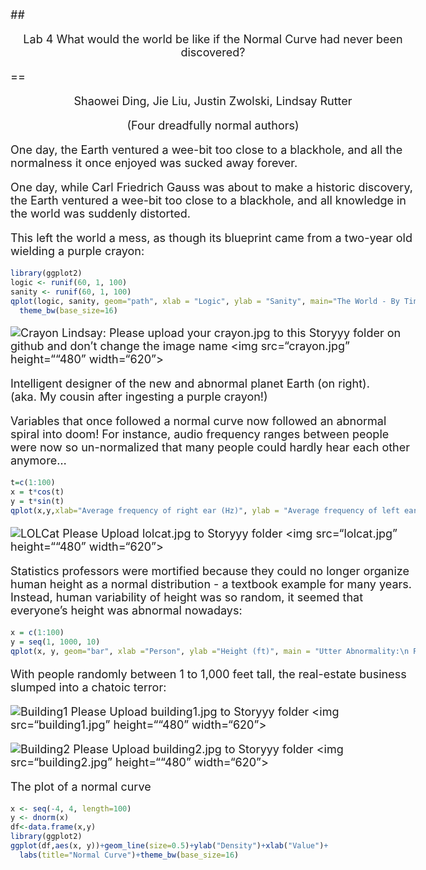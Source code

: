 <style type="text/css">
title {
  font-size:40px;
}
body {
   font-size: 18px;
}
pre {
  font-size: 14px;
}

</style>



## <p align="center">Lab 4  What would the world be like if the Normal Curve had never been discovered?</p>
==
 <p align="center">Shaowei Ding, Jie Liu, Justin Zwolski, Lindsay Rutter </p>
 <p align="center">(Four dreadfully normal authors)</p>

One day, the Earth ventured a wee-bit too close to a blackhole, and all
the normalness it once enjoyed was sucked away forever.

One day, while Carl Friedrich Gauss was about to make a historic discovery, the Earth ventured a wee-bit too close to a blackhole, and all knowledge in the world was suddenly distorted.

This left the world a mess, as though its blueprint came from a two-year old wielding a purple crayon: 

```r
library(ggplot2)
logic <- runif(60, 1, 100)
sanity <- runif(60, 1, 100)
qplot(logic, sanity, geom="path", xlab = "Logic", ylab = "Sanity", main="The World - By Tiny Tim") + theme(legend.position = "none")+geom_path(colour = "purple")+
  theme_bw(base_size=16)
```

![Crayon](/Users/MacOwner/Desktop/Stat585/Storyyy/crayon.jpg)
Lindsay: Please upload your crayon.jpg to this Storyyy folder on github
and don't change the image name
<img src="crayon.jpg" height=""480" width="620">

Intelligent designer of the new and abnormal planet Earth (on right).  
(aka. My cousin after ingesting a purple crayon!)

Variables that once followed a normal curve now followed an abnormal spiral into doom!
For instance, audio frequency ranges between people were now so un-normalized that
many people could hardly hear each other anymore...

```r
t=c(1:100)
x = t*cos(t)
y = t*sin(t)
qplot(x,y,xlab="Average frequency of right ear (Hz)", ylab = "Average frequency of left ear (Hz)", geom="point", main = "Hearing Ranges:\n Random sampling of 100 people")+geom_path(colour = "green")+theme_bw(base_size=16)
```

![LOLCat](/Users/MacOwner/Desktop/Stat585/Storyyy/lolcat.jpg)
Please Upload lolcat.jpg to Storyyy folder
<img src="lolcat.jpg" height=""480" width="620">

Statistics professors were mortified because they could no longer organize human height
as a normal distribution - a textbook example for many years. Instead, human variability
of height was so random, it seemed that everyone's height was abnormal nowadays: 

```r
x = c(1:100)
y = seq(1, 1000, 10)
qplot(x, y, geom="bar", xlab ="Person", ylab ="Height (ft)", main = "Utter Abnormality:\n Random sampling of 100 people", stat="identity", fill=as.factor(x)) + theme(legend.position = "none")+theme_bw(base_size=16)
```

With people randomly between 1 to 1,000 feet tall, the real-estate business slumped into a chatoic terror:

![Building1](/Users/MacOwner/Desktop/Stat585/Storyyy/building1.jpg)
Please Upload building1.jpg to Storyyy folder
<img src="building1.jpg" height=""480" width="620">

![Building2](/Users/MacOwner/Desktop/Stat585/Storyyy/building2.jpg) 
Please Upload building2.jpg to Storyyy folder
<img src="building2.jpg" height=""480" width="620">



The plot of a normal curve
```r
x <- seq(-4, 4, length=100)
y <- dnorm(x)
df<-data.frame(x,y)
library(ggplot2)
ggplot(df,aes(x, y))+geom_line(size=0.5)+ylab("Density")+xlab("Value")+
  labs(title="Normal Curve")+theme_bw(base_size=16)
```
